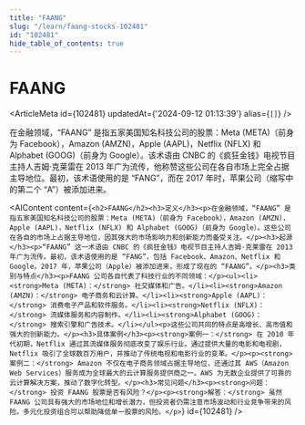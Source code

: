 ```yaml
---
title: "FAANG"
slug: "/learn/faang-stocks-102481"
id: "102481"
hide_table_of_contents: true
---
```



# FAANG

<ArticleMeta id={102481} updatedAt={'2024-09-12 01:13:39'} alias={`[]`} />
<div className='border-solid border-b border-t-0 my-4 border-[var(--ifm-color-gray-300)]' />

在金融领域，“FAANG” 是指五家美国知名科技公司的股票：Meta (META)（前身为 Facebook），Amazon (AMZN)，Apple (AAPL)，Netflix (NFLX) 和 Alphabet (GOOG)（前身为 Google）。该术语由 CNBC 的《疯狂金钱》电视节目主持人吉姆·克莱雷在 2013 年广为流传，他称赞这些公司在各自市场上完全占据主导地位。最初，该术语使用的是 “FANG”，而在 2017 年时，苹果公司（缩写中的第二个 “A”）被添加进来。

<AIContent content={`<h2>FAANG</h2><h3>定义</h3><p>在金融领域，“FAANG” 是指五家美国知名科技公司的股票：Meta (META)（前身为 Facebook），Amazon (AMZN)，Apple (AAPL)，Netflix (NFLX) 和 Alphabet (GOOG)（前身为 Google）。这些公司在各自的市场上占据主导地位，因其强大的市场影响力和创新能力而备受关注。</p><h3>起源</h3><p>“FAANG” 这一术语由 CNBC 的《疯狂金钱》电视节目主持人吉姆·克莱雷在 2013 年广为流传。最初，该术语使用的是 “FANG”，包括 Facebook、Amazon、Netflix 和 Google。2017 年，苹果公司（Apple）被添加进来，形成了现在的 “FAANG”。</p><h3>类别与特点</h3><p>FAANG 公司各自代表了科技行业的不同领域：</p><ul><li><strong>Meta (META)：</strong> 社交媒体和广告。</li><li><strong>Amazon (AMZN)：</strong> 电子商务和云计算。</li><li><strong>Apple (AAPL)：</strong> 消费电子产品和软件服务。</li><li><strong>Netflix (NFLX)：</strong> 流媒体服务和内容制作。</li><li><strong>Alphabet (GOOG)：</strong> 搜索引擎和广告技术。</li></ul><p>这些公司共同的特点是高增长、高市值和强大的创新能力。</p><h3>具体案例</h3><p><strong>案例一：</strong> 在 2010 年代初期，Netflix 通过其流媒体服务彻底改变了娱乐行业。通过提供大量的电影和电视剧，Netflix 吸引了全球数百万用户，并推动了传统电视和电影行业的变革。</p><p><strong>案例二：</strong> Amazon 不仅在电子商务领域占据主导地位，还通过其 AWS（Amazon Web Services）服务成为全球最大的云计算服务提供商之一。AWS 为无数企业提供了可靠的云计算解决方案，推动了数字化转型。</p><h3>常见问题</h3><p><strong>问题：</strong> 投资 FAANG 股票是否有风险？</p><p><strong>解答：</strong> 虽然 FAANG 公司具有强大的市场地位和增长潜力，但投资者仍需注意市场波动和行业竞争带来的风险。多元化投资组合可以帮助降低单一股票的风险。</p>`} id={102481} />
